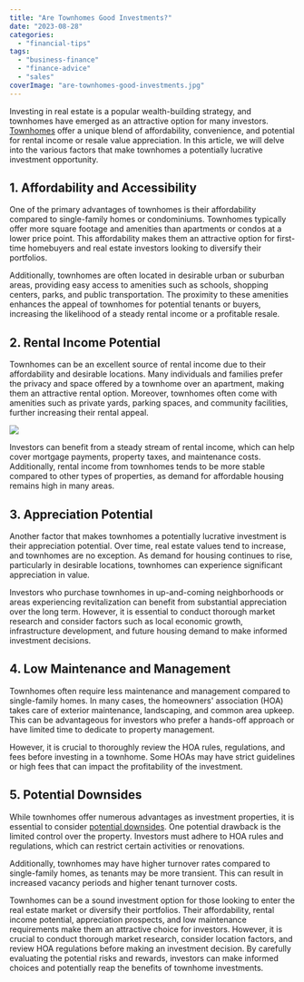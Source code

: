 ```yaml
---
title: "Are Townhomes Good Investments?"
date: "2023-08-28"
categories: 
  - "financial-tips"
tags: 
  - "business-finance"
  - "finance-advice"
  - "sales"
coverImage: "are-townhomes-good-investments.jpg"
---
```


Investing in real estate is a popular wealth-building strategy, and townhomes have emerged as an attractive option for many investors. [Townhomes](https://www.bankrate.com/real-estate/what-is-a-townhouse/) offer a unique blend of affordability, convenience, and potential for rental income or resale value appreciation. In this article, we will delve into the various factors that make townhomes a potentially lucrative investment opportunity.

## 1. Affordability and Accessibility

One of the primary advantages of townhomes is their affordability compared to single-family homes or condominiums. Townhomes typically offer more square footage and amenities than apartments or condos at a lower price point. This affordability makes them an attractive option for first-time homebuyers and real estate investors looking to diversify their portfolios.

Additionally, townhomes are often located in desirable urban or suburban areas, providing easy access to amenities such as schools, shopping centers, parks, and public transportation. The proximity to these amenities enhances the appeal of townhomes for potential tenants or buyers, increasing the likelihood of a steady rental income or a profitable resale.

## 2. Rental Income Potential

Townhomes can be an excellent source of rental income due to their affordability and desirable locations. Many individuals and families prefer the privacy and space offered by a townhome over an apartment, making them an attractive rental option. Moreover, townhomes often come with amenities such as private yards, parking spaces, and community facilities, further increasing their rental appeal.

![](https://images.pexels.com/photos/1121782/pexels-photo-1121782.jpeg?auto=compress&cs=tinysrgb&w=1260&h=750&dpr=2)

Investors can benefit from a steady stream of rental income, which can help cover mortgage payments, property taxes, and maintenance costs. Additionally, rental income from townhomes tends to be more stable compared to other types of properties, as demand for affordable housing remains high in many areas.

## 3. Appreciation Potential

Another factor that makes townhomes a potentially lucrative investment is their appreciation potential. Over time, real estate values tend to increase, and townhomes are no exception. As demand for housing continues to rise, particularly in desirable locations, townhomes can experience significant appreciation in value.

Investors who purchase townhomes in up-and-coming neighborhoods or areas experiencing revitalization can benefit from substantial appreciation over the long term. However, it is essential to conduct thorough market research and consider factors such as local economic growth, infrastructure development, and future housing demand to make informed investment decisions.

## 4. Low Maintenance and Management

Townhomes often require less maintenance and management compared to single-family homes. In many cases, the homeowners' association (HOA) takes care of exterior maintenance, landscaping, and common area upkeep. This can be advantageous for investors who prefer a hands-off approach or have limited time to dedicate to property management.

However, it is crucial to thoroughly review the HOA rules, regulations, and fees before investing in a townhome. Some HOAs may have strict guidelines or high fees that can impact the profitability of the investment.

## 5. Potential Downsides

While townhomes offer numerous advantages as investment properties, it is essential to consider [potential downsides](https://www.mashvisor.com/blog/pros-and-cons-of-townhouse/). One potential drawback is the limited control over the property. Investors must adhere to HOA rules and regulations, which can restrict certain activities or renovations.

Additionally, townhomes may have higher turnover rates compared to single-family homes, as tenants may be more transient. This can result in increased vacancy periods and higher tenant turnover costs.

Townhomes can be a sound investment option for those looking to enter the real estate market or diversify their portfolios. Their affordability, rental income potential, appreciation prospects, and low maintenance requirements make them an attractive choice for investors. However, it is crucial to conduct thorough market research, consider location factors, and review HOA regulations before making an investment decision. By carefully evaluating the potential risks and rewards, investors can make informed choices and potentially reap the benefits of townhome investments.